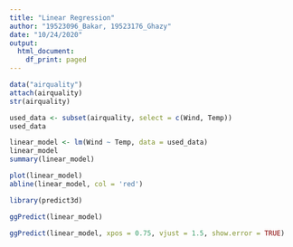 ---
title: "Linear Regression"
author: "19523096_Bakar, 19523176_Ghazy"
date: "10/24/2020"
output: 
  html_document:
    df_print: paged
---
```{r}
data("airquality")
attach(airquality)
str(airquality)
```

```{r}
used_data <- subset(airquality, select = c(Wind, Temp))
used_data
```

```{r}
linear_model <- lm(Wind ~ Temp, data = used_data)
linear_model
summary(linear_model)
```
```{r}
plot(linear_model)
abline(linear_model, col = 'red')
```
```{r}
library(predict3d)
```
```{r}
ggPredict(linear_model)
```
```{r}
ggPredict(linear_model, xpos = 0.75, vjust = 1.5, show.error = TRUE)
```

